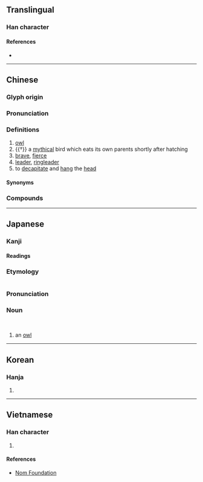 {{also|枭}}
{{character info}}
==Translingual==

===Han character===
{{Han char|rn=75|rad=木|as=07|sn=11|four=27904|canj=HAYD}}

====References====
* {{Han ref|kx=0529.160|dkj=14861|dj=0918.010|hdz=21217.110|uh=689F|ud=26783|bh=B1FA|bd=45562}}

----

==Chinese==
{{zh-forms|s=枭}}

===Glyph origin===
{{Han etym}}

===Pronunciation===
{{zh-pron
|m=xiāo
|c=hiu1
|mn=hiau
|mc=y
|oc=y
|ma=
|cat=n,a,v
}}

===Definitions===
{{zh-hanzi}}

# [[owl]]
# {{†}} a [[mythical]] bird which eats its own parents shortly after hatching
# [[brave]], [[fierce]]
# [[leader]], [[ringleader]]
# to [[decapitate]] and [[hang]] the [[head]]

====Synonyms====
{{zh-dial|貓頭鷹}}

===Compounds===
{{zh-der|毒梟|夜梟|梟雄|梟首|梟首示眾|鹽梟|鴟梟|梟騎|梟盧|私梟|梟將|梟獍|梟亂|梟鳥|衣冠梟獍}}

{{zh-cat|Owls}}

----

==Japanese==
{{wikispecies|Strix uralensis}}

===Kanji===
{{ja-kanji|grade=|rs=木07}}

====Readings====
{{ja-readings
|goon=きょう<けう
|kanon=きょう<けう
|kun=ふくろう-<ふくろふ-
}}

===Etymology===
{{swp|lang=ja|フクロウ}}
{{swp|lang=ja|フクロウ目}}
[[File:Uralka4.jpg|thumb|{{lj|フクロウ}}]]
{{ja-kanjitab|ふくろ|yomi=k}}
{{ja-kanjitab|ふくろう|yomi=k}}
{{rfe|ja}}

===Pronunciation===
{{ja-pron|ふくろう|acc=2|acc2=3|dev=1}}

===Noun===
{{ja-noun|ふくろう|フクロウ|hhira=ふくろふ|hkata=フクロフ}}<br>{{ja-altread|hira=ふくろ}}

# an [[owl]]

{{topics|ja|Owls|sort=ふくろう}}

----

==Korean==

===Hanja===
{{ko-hanja|hangeul=효|eumhun=|rv=hyo|mr=hyo|y=hyo}}

# {{rfdef|ko|sort=木07}}

----

==Vietnamese==

===Han character===
{{vi-hantu|[[kiêu]]|rs=木07}}

# {{rfdef|vi|sort=木07}}

====References====
* [http://nomfoundation.org/common/nom_details.php?codepoint=689f Nom Foundation]